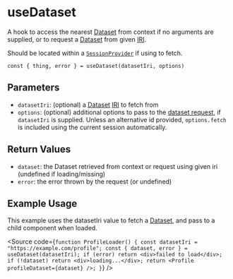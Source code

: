 
<Meta title="Hooks/useDataset" />

# useDataset

A hook to access the nearest [Dataset](https://docs.inrupt.com/developer-tools/javascript/client-libraries/reference/glossary/#term-SolidDataset) from context if no arguments are supplied, or to request a [Dataset](https://docs.inrupt.com/developer-tools/javascript/client-libraries/reference/glossary/#term-SolidDataset) from given [IRI](https://docs.inrupt.com/developer-tools/javascript/client-libraries/reference/glossary/#term-IRI).

Should be located within a [`SessionProvider`](/?path=/docs/authentication-session-provider) if using to fetch.

```
const { thing, error } = useDataset(datasetIri, options)
```

## Parameters

- `datasetIri`: (optional) a [Dataset](https://docs.inrupt.com/developer-tools/javascript/client-libraries/reference/glossary/#term-SolidDataset) [IRI](https://docs.inrupt.com/developer-tools/javascript/client-libraries/reference/glossary/#term-IRI) to fetch from
- `options`: (optional) additional options to pass to the [dataset request](https://docs.inrupt.com/developer-tools/api/javascript/solid-client/modules/_resource_soliddataset_.html#getsoliddataset), if `datasetIri` is supplied. Unless an alternative id provided, `options.fetch` is included using the current session automatically.

## Return Values

- `dataset`: the Dataset retrieved from context or request using given iri (undefined if loading/missing)
- `error`: the error thrown by the request (or undefined)

## Example Usage

This example uses the datasetIri value to fetch a [Dataset](https://docs.inrupt.com/developer-tools/javascript/client-libraries/reference/glossary/#term-SolidDataset), and pass to a child component when loaded.

<Source
  code={`
function ProfileLoader() {
  const datasetIri = "https://example.com/profile";
  const { dataset, error } = useDataset(datasetIri);
  if (error) return <div>failed to load</div>;
  if (!dataset) return <div>loading...</div>;
  return <Profile profileDataset={dataset} />;
}
`}
/>
